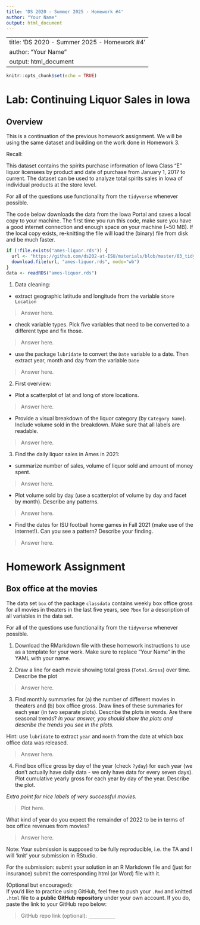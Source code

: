 ```yaml
---
title: 'DS 2020 - Summer 2025 - Homework #4'
author: "Your Name"
output: html_document
---
```


---
title: 'DS 2020 - Summer 2025 - Homework #4'
author: "Your Name"
output: html_document
---

```r
knitr::opts_chunk$set(echo = TRUE)
```

# Lab: Continuing Liquor Sales in Iowa

## Overview

This is a continuation of the previous homework assignment. We will be using the same dataset and building on the work done in Homework 3.

Recall:

This dataset contains the spirits purchase information of Iowa Class “E” liquor licensees by product and date of purchase from January 1, 2017 to current. The dataset can be used to analyze total spirits sales in Iowa of individual products at the store level.

For all of the questions use functionality from the  `tidyverse` whenever possible.

The code below downloads the data from the Iowa Portal and saves a local copy to your machine. The first time you run this code, make sure you have a good internet connection and enough space on your machine (~50 MB). If the local copy exists, re-knitting the file will load the (binary) file from disk and be much faster. 

```r
if (!file.exists("ames-liquor.rds")) {
  url <- "https://github.com/ds202-at-ISU/materials/blob/master/03_tidyverse/data/ames-liquor.rds?raw=TRUE"
  download.file(url, "ames-liquor.rds", mode="wb")
}
data <- readRDS("ames-liquor.rds")
```

1. Data cleaning: 

  - extract geographic latitude and longitude from the variable `Store Location`
  
> Answer here.

  - check variable types. Pick five variables that need to be converted to a different type and fix those.
  
> Answer here.

  - use the package `lubridate` to convert the `Date` variable to a date. Then extract year, month and day from the variable `Date`
  
> Answer here.

2. First overview:

  - Plot a scatterplot of lat and long of store locations.
  
> Answer here.

  - Provide a visual breakdown of the liquor category (by `Category Name`). Include volume sold in the breakdown. Make sure that all labels are readable.

> Answer here.

3. Find the daily liquor sales in Ames in 2021: 

  - summarize number of sales, volume of liquor sold and amount of money spent. 

> Answer here.

  - Plot volume sold by day (use a scatterplot of volume by day and facet by month). Describe any patterns.
  
> Answer here.

  - Find the dates for ISU football home games in Fall 2021 (make use of the internet!). Can you see a pattern? Describe your finding.
  
> Answer here.


# Homework Assignment

## Box office at the movies

The data set `box` of the package `classdata` contains weekly box office gross for all movies in theaters in the last five years, see `?box` for a description of all variables in the data set.

For all of the questions use functionality from the  `tidyverse` whenever possible.

1. Download the RMarkdown file with these homework instructions to use as a template for your work. Make sure to replace "Your Name" in the YAML with your name.

2. Draw a line for each movie showing total gross (`Total.Gross`) over time. Describe the plot

> Answer here.

3. Find monthly summaries for (a) the number of different movies in theaters and (b) box office gross. Draw lines of these summaries for each year (in two separate plots). Describe the plots in words. Are there seasonal trends? *In your answer, you should show the plots and describe the trends you see in the plots.*

Hint: use `lubridate` to extract `year` and `month` from the date at which box office data was released. 

> Answer here.


4. Find box office gross by day of the year (check `?yday`) for each year (we don't actually have daily data - we only have data for every seven days). Plot cumulative yearly gross for each year by day of the year. Describe the plot.

*Extra point for nice labels of very successful movies.*

> Plot here.

What kind of year do you expect the remainder of 2022 to be in terms of box office revenues from movies?

> Answer here.

Note: Your submission is supposed to be fully reproducible, i.e. the TA and I will 'knit' your submission in RStudio.

For the submission: submit your solution in an R Markdown file and (just for insurance) submit the corresponding html (or Word) file with it.

(Optional but encouraged):  
If you’d like to practice using GitHub, feel free to push your `.Rmd` and knitted `.html` file to a **public GitHub repository** under your own account. If you do, paste the link to your GitHub repo below:

> GitHub repo link (optional): `__________`